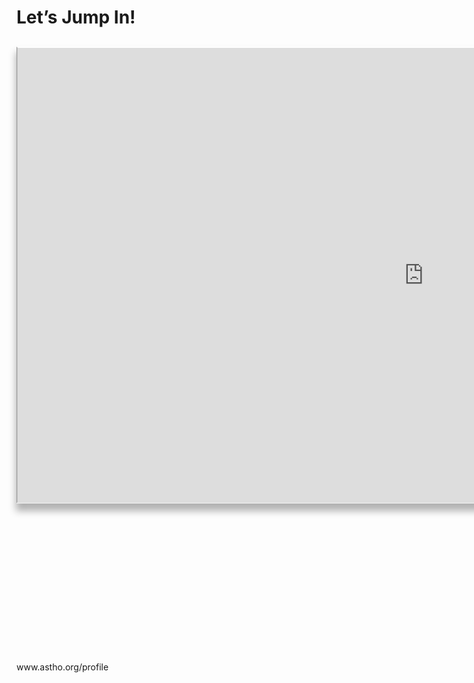 # Let's Jump In!

##  {#dashboard data-menu-title="Jump Into the Dashboard"}

```{=html}
<style>
    #wrap { width: 1730px; 
            height: 970px; 
            position:relative;}
    #frame { -ms-zoom: 0.75; 
             -webkit-transform: scale(0.75); 
             -webkit-transform-origin: 0 0;
             padding-left: -30px;
             box-shadow: 0px 14px 15px 2px rgba(0,0,0,.3);
             border-top: 2px solid white}
</style>
<div id="wrap">
<iframe id="frame" src="https://astho.shinyapps.io/profile/" width="100%" height="100%" ></iframe>
</div>
```
[www.astho.org/profile]{.footnote .absolute top="720" left="0" width="70" height="70"}
